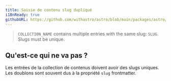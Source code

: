 ```yaml
---
title: Saisie de contenu slug dupliqué
i18nReady: true
githubURL: https://github.com/withastro/astro/blob/main/packages/astro/src/core/errors/errors-data.ts
---
```


> `COLLECTION_NAME` contains multiple entries with the same slug: `SLUG`. Slugs must be unique.

## Qu'est-ce qui ne va pas ?
Les entrées de la collection de contenus doivent avoir des slugs uniques. Les doublons sont souvent dus à la propriété `slug` frontmatter.
